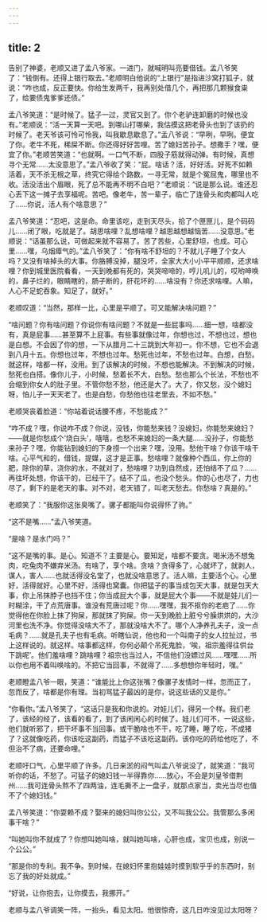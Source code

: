 ```yaml
---
---
---
```

title: 2
---



告别了神婆，老顺又进了孟八爷家。一进门，就喊明叫亮要借钱。孟八爷笑了：“钱倒有。还得上银行取去。”老顺明白他说的“上银行”是指进沙窝打狐子，就说：“咋也成，反正要快。你给生发两千，我再别处借几个，再把那几颗猴食粜了，给要债鬼爹爹还债。”

孟八爷笑道：“是时候了。猛子一过，灵官又到了。你个老驴连卸磨的时候也没有。”老顺说：“活一天算一天吧。到哪山打哪柴，我估摸这把老骨头也到了该扔的时候了。老天爷该可怜可怜我，叫我歇息歇息了。”孟八爷说：“早咧，早咧。便宜了你。老牛不死，稀屎不断。你还得好好苦哩。苦了媳妇苦孙子。想撒手？嘿，便宜了你。”老顺苦笑道：“也就啊。一口气不断，四股子筋就得动弹。有时候，真想寻个无常……太没意思了。”孟八爷收了笑：“屁。啥话？活，好好活。好死不如赖活着，天不杀无根之草，终究它得给个路数。一寻无常，就是个冤屈鬼，哪里也不收。活没活出个眉眼，死了总不能再不明不白吧？”老顺说：“说是那么说。谁还忍心丢下这一摊子去享福呢。苦吧。像老牛，苦一辈子，临亡了连骨头和肉都叫人吃了……你说，活人有个啥意思？”

孟八爷笑道：“忍吧，这是命。命里该吃，走到天尽头，拾了个匣匣儿，是个码码儿……闭了眼，吃就是了。胡思啥哩？乱想啥哩？越思越想越恼苦……没意思。”老顺说：“话虽那么说，可做起来就不容易了。苦了苦些，心里舒坦，也成。可心里……嘿，乌烟瘴气的。”孟八爷笑了：“你有啥不舒坦的？不就儿子睡了个女人吗？又没有啥掉头的大事。你胳膊没掉，腿没坏，全家大大小小平平顺顺，还求啥哩？你到城里医院看看，一天到晚都有死的，哭哭啼啼的，哼儿叽儿的，哎哟呻唤的，鼻子烂的，眼睛瞎的，肠子断的，肝花坏的……啥没有？你还求啥哩。人嘛，人心不足蛇吞象。知足了，就好。”

老顺叹道：“当然，那样一比，心里是平顺了。可又能解决啥问题？”

“啥问题？你有啥问题？你说你有啥问题？不就是一些屁事吗……细一想，啥都没有，真是屁事……甚至算不上屁事。有些事就像过年，你想也过，不想也过，想也是白想。不会因了你的想，一下从腊月二十三跳到大年初一。你不想，它也不会退到八月十五。你想也过年，不想也过年。愁死也过年，不愁也过年。白想，白愁。就这样，啥都一样，没用。到了该解决的时候，不想也能解决。不到解决的时候，愁死也白搭。像你儿子，小时候，愁着长不大，白愁。愁也那么个长法，不愁也不会缩到你女人的肚子里。不管你愁不愁，他还是大了。大了，你又愁，没个媳妇呀，怕儿子一天天老了。也是白愁，你愁他也往老里去，不如不愁。”

老顺哭丧着脸道：“你站着说话腰不疼，不愁能成？”

“咋不成？嘿，你说咋不成？你说，没钱，你能愁来钱？没媳妇，你能愁来媳妇？——就是你愁成个‘烧白头’，嘻嘻，也愁不来媳妇的一条大腿……没孙子，你能愁来孙子？嘿，你能钻到媳妇的下身捞一个出来？嘿，没用。愁他干啥？你该干啥干啥。心平气和的，借钱，提媒，这才是正事。愁啥哩？就像种个西瓜，你上你的肥，除你的草，浇你的水，不就对了，愁啥哩？功到自然成，还怕结不了瓜？……再往坏处想，你该干的，已经干了。结不了瓜，也没个愁头。你的心也尽了，力也尽了，剩下的是老天的事。对不对，老天错了，叫老天愁去。你愁啥？真是的。”

老顺笑了：“我服你这张臭嘴了。骡子都能叫你说得怀了驹。”

“这不是嘴……”孟八爷笑道。

“是啥？是水门吗？”

“这不是嘴的事。是心。知道不？主要是心。要知足，啥都不要贪。喝米汤不想兔肉，吃兔肉不嫌弃米汤。有啥了，享个啥。贪啥？贪得多了，心就坏了，就剥人，谋人，害人……也就活得没名堂了，也就没啥意思了。活人嘛，主要活个心。心里好，活得就好。心里不好，活得也窝囊。你把猛子的事当成包天大事，就是包天大事，你上吊抹脖子也挡不住；你当成屁大个事，就是屁大个事——不就是娃儿们一时糊涂，干了点荒唐事。谁没有荒唐过呢？你……嘿嘿，我不抠你的老疤了……你觉得他在你脸上抹了狗屎，那就抹了狗屎。你一天到晚脸上脏兮兮臊烘烘的，大沙河里也洗不净。你觉得没啥大不了，那就没啥大不了。哪个人净养孔夫子，没一点毛病？……就是孔夫子也有毛病。听瞎仙说，他也和一个叫南子的女人拉扯过，书上这样说的。就这样。啥事都这样，你何必颠个吊死鬼脸，‘唉，祖宗羞得往供台下跳呢’。他们羞啥哩？跳啥哩？祖宗也当过人，不信他们没嫖过风……嘿嘿……所以你也用不着叫唤啥的。不把它当回事，不就得了……多想想你年轻时，嘿。”

老顺瞪孟八爷一眼，笑道：“谁能比上你这张嘴？像骡子发情时一样，忽而正了，忽而反了，啥都是你有理。当初骂猛子最凶的是你，说这些话的又是你。”

“你看你。”孟八爷笑了，“这话只是我和你说的。对娃儿们，得另一个样。我们老了，该经的经了，该看的看了，到了该闲闲心的时候了。娃儿们可不，一说这些，他们就听邪了，把干坏事不当回事。或干脆啥也不干，吃了睡，睡了吃，不成猪了？这就像吃药，你该吃这副药，而猛子不该吃这副药。该你吃的药给他吃了，不但治不了病，还要命哩。”

老顺吁口气，心里平顺了许多。几日来淤的闷气叫孟八爷说没了，就笑道：“我可听你的话，不愁了。可猛子的媳妇钱一半得靠你……放心，不会是刘皇爷借荆州……我可连骨头熬不了四两油，连毛撕不上一盘子，就那点家当，卖光当尽也值不了个媳妇钱。”

孟八爷笑道：“你耍赖不成？娶来的媳妇叫你公公，又不叫我公公。我管那么多闲事干啥？”

“叫她叫你不就成了？你想叫她叫啥，就叫她叫啥，心肝也成，宝贝也成，别说一个公公。”

“那是你的专利。我不争。到时候，在媳妇怀里抱娃娃时摸到软乎乎的东西时，别忘了我的好处就成。”

“好说，让你抱去，让你摸去，我挪开。”

老顺与孟八爷调笑一阵，一抬头，看见太阳。他很惊奇，这几日咋没见过太阳呀？